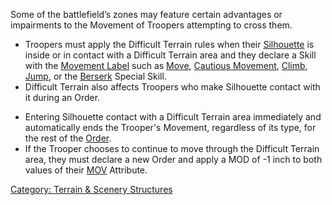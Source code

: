 {{section-terrain-and-scenery-section}}


{{n4only}}
{{n4list}}
Some of the battlefield’s zones may feature certain advantages or impairments to the Movement of Troopers attempting to cross them. 

{{skillbox |black| DIFFICULT TERRAIN | }}
{{requirements}}
* Troopers must apply the Difficult Terrain rules when their [[Silhouette contact|Silhouette]] is inside or in contact with a Difficult Terrain area and they declare a Skill with the [[Movement Label]] such as [[Move]], [[Cautious Movement]], [[Climb]], [[Jump]], or the [[Berserk]] Special Skill.
* Difficult Terrain also affects Troopers who make Silhouette contact with it during an Order.
{{effects}}
* Entering Silhouette contact with a Difficult Terrain area immediately and automatically ends the Trooper's Movement, regardless of its type, for the rest of the [[Order]].
* If the Trooper chooses to continue to move through the Difficult Terrain area, they must declare a new Order and apply a MOD of -1 inch to both values of their [[MOV]] Attribute.


{{n4end}}



[[Category: Terrain & Scenery Structures]]